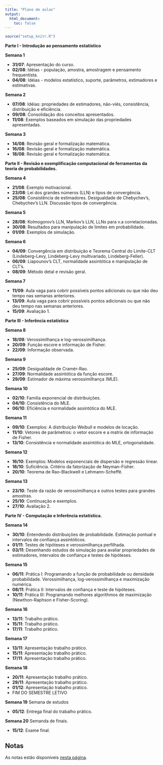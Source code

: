 ```yaml
---
title: "Plano de aulas"
output:
  html_document:
    toc: false
---
```


```r
source("setup_knitr.R")
```

**Parte I - Introdução ao pensamento estatístico**

**Semana 1**

   - **31/07**: Apresentação do curso.
   - **02/08**: Idéias - população, amostra, amostragem e pensamento frequentista.
   - **04/08**: Idéias - modelos estatístico, suporte, parâmetros, estimadores e estimativas.
   
**Semana 2**

  - **07/08**: Idéias: propriedades de estimadores, não-viés, consistência, distribuição e eficiência.
  - **09/08**: Consolidação dos conceitos apresentados. 
  - **11/08**: Exemplos baseados em simulação das propriedades apresentadas.
  
**Semana 3**

  - **14/08**: Revisão geral e formalização matemática. 
  - **16/08**: Revisão geral e formalização matemática. 
  - **18/08**: Revisão geral e formalização matemática.

**Parte II - Revisão e exemplificação computacional de ferramentas da teoria de probabilidades.**

**Semana 4**

  - **21/08**: Exemplo motivacional.
  - **23/08**: Lei dos grandes números (LLN) e tipos de convergência.
  - **25/08**: Consistência de estimadores. Desigualdade de Chebychev's, Chebychev's LLN. Discussão tipos de convergência.
  
**Semana 5**

  - **28/08**: Kolmogorov's LLN, Markov's LLN, LLNs para v.a correlacionadas.
  - **30/08**: Resultados para manipulação de limites em probabilidade.
  - **01/09**: Exemplos de simulação.
  
**Semana 6**

  - **04/09**: Convergência em distribuição e Teorema Central do Limite-CLT (Lindeberg-Levy, Lindeberg-Levy multivariado, Lindeberg-Feller).
  - **06/09**: Liapounov's CLT, normalidade assintótica e manipulação de CLT's.
  - **08/09**: Método detal e revisão geral.
  
**Semana 7**

  - **11/09**: Aula vaga para cobrir possíveis pontos adicionais ou que não deu tempo nas semanas anteriores.
  - **13/09**: Aula vaga para cobrir possíveis pontos adicionais ou que não deu tempo nas semanas anteriores.
  - **15/09**: Avaliação 1.
  
**Parte III - Inferência estatística**

**Semana 8**

  - **18/09**: Verossimilhança e log-verossimilhança.
  - **20/09**: Função escore e informação de Fisher.
  - **22/09**: Informação observada.
  
**Semana 9**  

  - **25/09**: Desigualdade de Cramér-Rao.
  - **27/09**: Normalidade assintótica da função escore.
  - **29/09**: Estimador de máxima verossimilhança (MLE).
  
**Semana 10**  

  - **02/10**: Familia exponencial de distribuições.
  - **04/10**: Consistência do MLE.
  - **06/10**: Eficiência e normalidade assintótica do MLE.
  
**Semana 11**  

  - **09/10**: Exemplos: A distribuição Weibull e modelos de locação.
  - **11/10**: Vetores de parâmetros: o vetor escore e a matrix de informação de Fisher.
  - **13/10**: Consistência e normalidade assintótica do MLE, ortogonalidade.
  
**Semana 12**  

  - **16/10**: Exemplos: Modelos exponenciais de dispersão e regressão linear.
  - **18/10**: Suficiência. Critério da fatorização de Neyman-Fisher.
  - **20/10**: Teorema de Rao-Blackwell e Lehmann-Scheffê.
  
**Semana 13** 

  - **23/10**: Teste da razão de verossimilhança e outros testes para grandes amostras.
  - **25/10**: Continuação e exemplos.
  - **27/10**: Avaliação 2.

**Parte IV - Computação e Inferência estatística.**

**Semana 14** 

  - **30/10**: Entendendo distribuições de probabilidade. Estimação pontual e intervalos de confiança assintóticos.
  - **01/11**: Testes de hipóteses e verossimilhança perfilhada.
  - **03/11**: Desenhando estudos de simulação para avaliar propriedades de estimadores, intervalos de confiança e testes de hipóteses.
  
**Semana 15** 

  - **06/11**: Prática I: Programando a função de probabilidade ou densidade probabilidade. Verossimilhança, log-verossimilhança e maximização numérica.
  - **08/11**: Prática II: Intervalos de confiança e teste de hipóteses.
  - **10/11**: Prática III: Programando melhores algorithmos de maximização (Newthon-Raphson e Fisher-Scoring).
  
**Semana 16** 

  - **13/11**: Trabalho prático.
  - **15/11**: Trabalho prático.
  - **17/11**: Trabalho prático.
  
**Semana 17** 

  - **13/11**: Apresentação trabalho prático.
  - **15/11**: Apresentação trabalho prático.
  - **17/11**: Apresentação trabalho prático.
  
**Semana 18** 

  - **20/11**: Apresentação trabalho prático.
  - **29/11**: Apresentação trabalho prático.
  - **01/12**: Apresentação trabalho prático.
  - FIM DO SEMESTRE LETIVO
  
**Semana 19** Semana de estudos

  - **05/12**: Entrega final do trabalho prático.
  
**Semana 20** Semanda de finais.

  - **15/12**: Exame final.

## Notas

As notas estão disponíveis [nesta página](notas.html).
